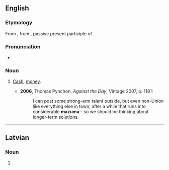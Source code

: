 {{also|mazumā}}

==English==

===Etymology===
From {{uder|en|yi|מזומן|sc=Hebr|tr=mezumen||cash}}, from {{uder|en|he|מְזוּמָּן||prepared, ready; cash|tr=m'zumán}}, passive present participle of {{m|he|זִימֵּן||to prepare, appoint|tr=zimén}}.

===Pronunciation===
* {{IPA|en|/məˈzuːmə/}}

===Noun===
{{en-noun|-}}

# {{lb|en|US|slang}} [[cash|Cash]], [[money]].
#* '''2006''', Thomas Pynchon, ''Against the Day'', Vintage 2007, p. 1181:
#*: I can post some strong-arm talent outside, but even non-Union like everything else in town, after a while that runs into considerable '''mazuma'''—so we should be thinking about longer-term solutions.

----

==Latvian==

===Noun===
{{head|lv|noun form|g=m}}

# {{lv-inflection of|mazums|gen|s}}
